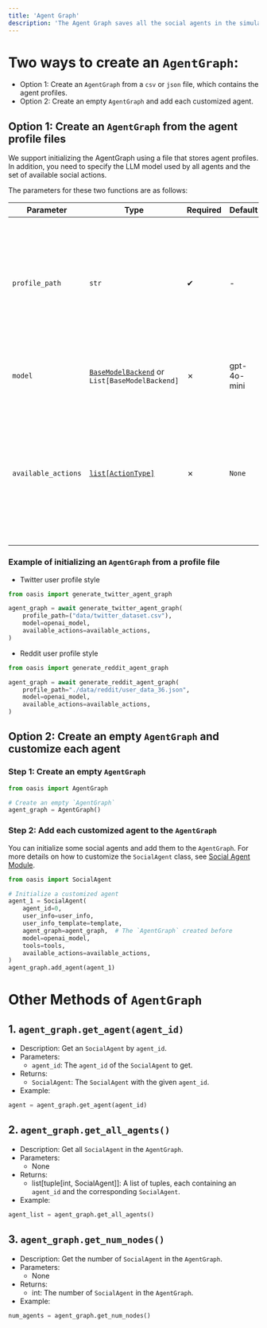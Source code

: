 ```yaml
---
title: 'Agent Graph'
description: 'The Agent Graph saves all the social agents in the simulation. In this section, we will introduce how to create an `AgentGraph` and some useful methods within it.'
---
```

# Two ways to create an `AgentGraph`:

- Option 1: Create an `AgentGraph` from a `csv` or `json` file, which contains the agent profiles.
- Option 2: Create an empty `AgentGraph` and add each customized agent.

## Option 1: Create an `AgentGraph` from the agent profile files

We support initializing the AgentGraph using a file that stores agent profiles. In addition, you need to specify the LLM model used by all agents and the set of available social actions.

The parameters for these two functions are as follows:

| Parameter         | Type                                           | Required | Default      | Description |
|------------------|------------------------------------------------|----------|--------------|-------------|
| `profile_path`    | `str`                                          | ✔        | -            | Path to a CSV or JSON file storing agent profiles. For details on different profile formats, see [Agent Profile](user_generation/user_generation) section. |
| `model`           | [`BaseModelBackend`](https://docs.camel-ai.org/key_modules/models.html) or `List[BaseModelBackend]` | ✗       | gpt-4o-mini | The large language model(s) used by the all agents. |
| `available_actions` | [`list[ActionType]`](key_modules/actions.mdx) | ✗        | `None`       | List of allowed actions in the social platform for all agents. For more details, see **Actions - OASIS**. If set to `None`, all actions are enabled by default. |


### Example of initializing an `AgentGraph` from a profile file

- Twitter user profile style

```python
from oasis import generate_twitter_agent_graph

agent_graph = await generate_twitter_agent_graph(
    profile_path=("data/twitter_dataset.csv"),
    model=openai_model,
    available_actions=available_actions,
)
```

- Reddit user profile style

```python
from oasis import generate_reddit_agent_graph

agent_graph = await generate_reddit_agent_graph(
    profile_path="./data/reddit/user_data_36.json",
    model=openai_model,
    available_actions=available_actions,
)
```

## Option 2: Create an empty `AgentGraph` and customize each agent

### Step 1: Create an empty `AgentGraph`

```python
from oasis import AgentGraph

# Create an empty `AgentGraph`
agent_graph = AgentGraph()
```

### Step 2: Add each customized agent to the `AgentGraph`
You can initialize some social agents and add them to the `AgentGraph`.
For more details on how to customize the `SocialAgent` class, see [Social Agent Module](key_modules/social_agent.mdx).

```python
from oasis import SocialAgent

# Initialize a customized agent
agent_1 = SocialAgent(
    agent_id=0,
    user_info=user_info,
    user_info_template=template,
    agent_graph=agent_graph,  # The `AgentGraph` created before
    model=openai_model,
    tools=tools,
    available_actions=available_actions,
)
agent_graph.add_agent(agent_1)
```

# Other Methods of `AgentGraph`

## 1. `agent_graph.get_agent(agent_id)`
- Description: Get an `SocialAgent` by `agent_id`.
- Parameters:
  - `agent_id`: The `agent_id` of the `SocialAgent` to get.
- Returns:
  - `SocialAgent`: The `SocialAgent` with the given `agent_id`.
- Example:
```python
agent = agent_graph.get_agent(agent_id)
```

## 2. `agent_graph.get_all_agents()`
- Description: Get all `SocialAgent` in the `AgentGraph`.
- Parameters:
  - None
- Returns:
  - list[tuple[int, SocialAgent]]: A list of tuples, each containing an `agent_id` and the corresponding `SocialAgent`.
- Example:
```python
agent_list = agent_graph.get_all_agents()
```

## 3. `agent_graph.get_num_nodes()`
- Description: Get the number of `SocialAgent` in the `AgentGraph`.
- Parameters:
  - None
- Returns:
  - int: The number of `SocialAgent` in the `AgentGraph`.
- Example:
```python
num_agents = agent_graph.get_num_nodes()
```
